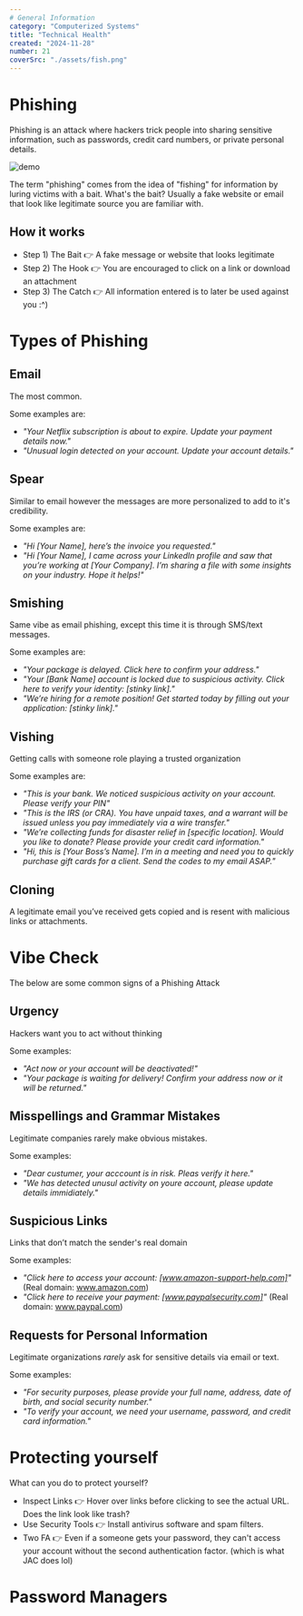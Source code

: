 ```yaml
---
# General Information
category: "Computerized Systems"
title: "Technical Health"
created: "2024-11-28"
number: 21
coverSrc: "./assets/fish.png"
---
```


# Phishing

Phishing is an attack where hackers trick people into sharing sensitive information, such as passwords, credit card numbers, or private personal details.

![demo](./assets/fish.png)

The term "phishing" comes from the idea of "fishing" for information by luring victims with a bait. What's the bait? Usually a fake website or email that look like legitimate source you are familiar with.

## How it works

- Step 1) The Bait 👉 A fake message or website that looks legitimate
- Step 2) The Hook 👉 You are encouraged to click on a link or download an attachment
- Step 3) The Catch 👉 All information entered is to later be used against you :^)

# Types of Phishing

## Email

The most common.

Some examples are:

- _"Your Netflix subscription is about to expire. Update your payment details now."_
- _"Unusual login detected on your account. Update your account details."_

## Spear

Similar to email however the messages are more personalized to add to it's credibility.

Some examples are:

- _"Hi [Your Name], here’s the invoice you requested."_
- _"Hi [Your Name], I came across your LinkedIn profile and saw that you’re working at [Your Company]. I’m sharing a file with some insights on your industry. Hope it helps!"_

## Smishing

Same vibe as email phishing, except this time it is through SMS/text messages.

Some examples are:

- _"Your package is delayed. Click here to confirm your address."_
- _"Your [Bank Name] account is locked due to suspicious activity. Click here to verify your identity: [stinky link]."_
- _"We’re hiring for a remote position! Get started today by filling out your application: [stinky link]."_

## Vishing

Getting calls with someone role playing a trusted organization

Some examples are:

- _"This is your bank. We noticed suspicious activity on your account. Please verify your PIN"_
- _"This is the IRS (or CRA). You have unpaid taxes, and a warrant will be issued unless you pay immediately via a wire transfer."_
- _"We’re collecting funds for disaster relief in [specific location]. Would you like to donate? Please provide your credit card information."_
- _"Hi, this is [Your Boss’s Name]. I’m in a meeting and need you to quickly purchase gift cards for a client. Send the codes to my email ASAP."_

## Cloning

A legitimate email you’ve received gets copied and is resent with malicious links or attachments.

# Vibe Check

The below are some common signs of a Phishing Attack

## Urgency

Hackers want you to act without thinking

Some examples:

- _"Act now or your account will be deactivated!"_
- _"Your package is waiting for delivery! Confirm your address now or it will be returned."_

## Misspellings and Grammar Mistakes

Legitimate companies rarely make obvious mistakes.

Some examples:

- _"Dear custumer, your acccount is in risk. Pleas verify it here."_
- _"We has detected unusul activity on youre account, please update details immidiately."_

## Suspicious Links

Links that don’t match the sender's real domain

Some examples:

- _"Click here to access your account: [www.amazon-support-help.com]"_ (Real domain: www.amazon.com)
- _"Click here to receive your payment: [www.paypalsecurity.com]"_ (Real domain: www.paypal.com)

## Requests for Personal Information

Legitimate organizations _rarely_ ask for sensitive details via email or text.

Some examples:

- _"For security purposes, please provide your full name, address, date of birth, and social security number."_
- _"To verify your account, we need your username, password, and credit card information."_

# Protecting yourself

What can you do to protect yourself?

- Inspect Links 👉 Hover over links before clicking to see the actual URL. Does the link look like trash?
- Use Security Tools 👉 Install antivirus software and spam filters.
- Two FA 👉 Even if a someone gets your password, they can't access your account without the second authentication factor. (which is what JAC does lol)

# Password Managers
